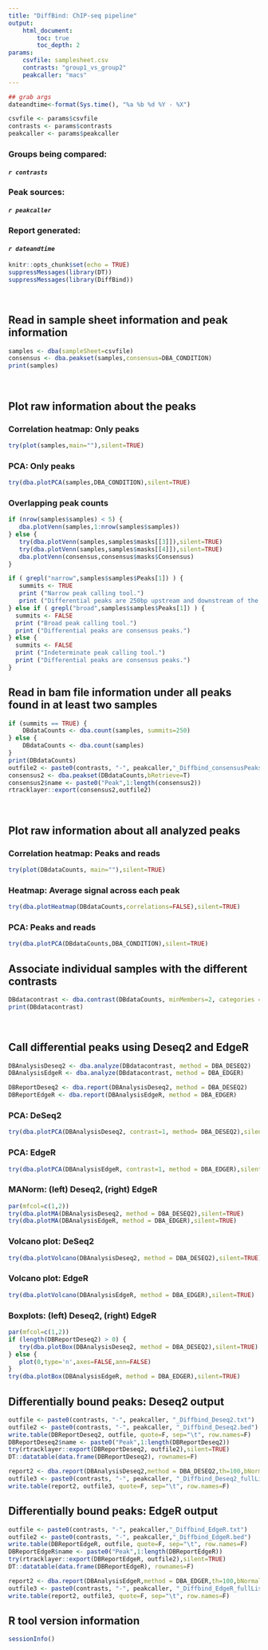 ```yaml
---
title: "DiffBind: ChIP-seq pipeline"
output: 
    html_document:
        toc: true
        toc_depth: 2
params:
    csvfile: samplesheet.csv
    contrasts: "group1_vs_group2"
    peakcaller: "macs"
---
```


```r
## grab args
dateandtime<-format(Sys.time(), "%a %b %d %Y - %X")

csvfile <- params$csvfile
contrasts <- params$contrasts
peakcaller <- params$peakcaller
```

### **Groups being compared:**
####    *`r contrasts`*
### **Peak sources:**
####    *`r peakcaller`*
### **Report generated:** 
####    *`r dateandtime`* 

```r
knitr::opts_chunk$set(echo = TRUE)
suppressMessages(library(DT))
suppressMessages(library(DiffBind))
```

<br/>

## Read in sample sheet information and peak information
```r
samples <- dba(sampleSheet=csvfile)
consensus <- dba.peakset(samples,consensus=DBA_CONDITION)
print(samples)
```

<br/>

## Plot raw information about the peaks
### Correlation heatmap: Only peaks
```r
try(plot(samples,main=""),silent=TRUE)
```

### PCA: Only peaks
```r
try(dba.plotPCA(samples,DBA_CONDITION),silent=TRUE)
```

### Overlapping peak counts
```r
if (nrow(samples$samples) < 5) {
   dba.plotVenn(samples,1:nrow(samples$samples)) 
} else {
   try(dba.plotVenn(samples,samples$masks[[3]]),silent=TRUE)
   try(dba.plotVenn(samples,samples$masks[[4]]),silent=TRUE)
   dba.plotVenn(consensus,consensus$masks$Consensus)
}
```

```r
if ( grepl("narrow",samples$samples$Peaks[1]) ) {
   summits <- TRUE
   print ("Narrow peak calling tool.")
   print ("Differential peaks are 250bp upstream and downstream of the summits.")
} else if ( grepl("broad",samples$samples$Peaks[1]) ) {
  summits <- FALSE
  print ("Broad peak calling tool.")
  print ("Differential peaks are consensus peaks.")
} else {
  summits <- FALSE
  print ("Indeterminate peak calling tool.")
  print ("Differential peaks are consensus peaks.")
}
```

## Read in bam file information under all peaks found in at least two samples
```r
if (summits == TRUE) {
	DBdataCounts <- dba.count(samples, summits=250)
} else {
	DBdataCounts <- dba.count(samples)
}
print(DBdataCounts)
outfile2 <- paste0(contrasts, "-", peakcaller,"_Diffbind_consensusPeaks.bed")
consensus2 <- dba.peakset(DBdataCounts,bRetrieve=T)
consensus2$name <- paste0("Peak",1:length(consensus2))
rtracklayer::export(consensus2,outfile2)
```

<br/>

## Plot raw information about all analyzed peaks
### Correlation heatmap: Peaks and reads
```r
try(plot(DBdataCounts, main=""),silent=TRUE)
```

### Heatmap: Average signal across each peak
```r
try(dba.plotHeatmap(DBdataCounts,correlations=FALSE),silent=TRUE)
```

### PCA: Peaks and reads
```r
try(dba.plotPCA(DBdataCounts,DBA_CONDITION),silent=TRUE)
```

## Associate individual samples with the different contrasts
```r
DBdatacontrast <- dba.contrast(DBdataCounts, minMembers=2, categories = DBA_CONDITION)
print(DBdatacontrast)
```

<br/>

## Call differential peaks using Deseq2 and EdgeR
```r
DBAnalysisDeseq2 <- dba.analyze(DBdatacontrast, method = DBA_DESEQ2)
DBAnalysisEdgeR <- dba.analyze(DBdatacontrast, method = DBA_EDGER)
```

```r
DBReportDeseq2 <- dba.report(DBAnalysisDeseq2, method = DBA_DESEQ2)
DBReportEdgeR <- dba.report(DBAnalysisEdgeR, method = DBA_EDGER)
```

### PCA: DeSeq2
```r
try(dba.plotPCA(DBAnalysisDeseq2, contrast=1, method= DBA_DESEQ2),silent=TRUE)
```

### PCA: EdgeR
```r
try(dba.plotPCA(DBAnalysisEdgeR, contrast=1, method = DBA_EDGER),silent=TRUE)
```

### MANorm: (left) Deseq2, (right) EdgeR
```r
par(mfcol=c(1,2))
try(dba.plotMA(DBAnalysisDeseq2, method = DBA_DESEQ2),silent=TRUE)
try(dba.plotMA(DBAnalysisEdgeR, method = DBA_EDGER),silent=TRUE)
```

### Volcano plot: DeSeq2
```r
try(dba.plotVolcano(DBAnalysisDeseq2, method = DBA_DESEQ2),silent=TRUE)
```

### Volcano plot: EdgeR
```r
try(dba.plotVolcano(DBAnalysisEdgeR, method = DBA_EDGER),silent=TRUE)
```

### Boxplots: (left) Deseq2, (right) EdgeR
```r
par(mfcol=c(1,2))
if (length(DBReportDeseq2) > 0) {
   try(dba.plotBox(DBAnalysisDeseq2, method = DBA_DESEQ2),silent=TRUE)
} else {
   plot(0,type='n',axes=FALSE,ann=FALSE)
}
try(dba.plotBox(DBAnalysisEdgeR, method = DBA_EDGER),silent=TRUE)
```

## Differentially bound peaks: Deseq2 output
```r
outfile <- paste0(contrasts, "-", peakcaller, "_Diffbind_Deseq2.txt")
outfile2 <- paste0(contrasts, "-", peakcaller, "_Diffbind_Deseq2.bed")
write.table(DBReportDeseq2, outfile, quote=F, sep="\t", row.names=F)
DBReportDeseq2$name <- paste0("Peak",1:length(DBReportDeseq2))
try(rtracklayer::export(DBReportDeseq2, outfile2),silent=TRUE)
DT::datatable(data.frame(DBReportDeseq2), rownames=F)

report2 <- dba.report(DBAnalysisDeseq2,method = DBA_DESEQ2,th=100,bNormalized=T,bFlip=FALSE,precision=0)
outfile3 <- paste0(contrasts, "-", peakcaller, "_Diffbind_Deseq2_fullList.txt")
write.table(report2, outfile3, quote=F, sep="\t", row.names=F)
```

## Differentially bound peaks: EdgeR output
```r
outfile <- paste0(contrasts, "-", peakcaller,"_Diffbind_EdgeR.txt")
outfile2 <- paste0(contrasts, "-", peakcaller,"_Diffbind_EdgeR.bed")
write.table(DBReportEdgeR, outfile, quote=F, sep="\t", row.names=F)
DBReportEdgeR$name <- paste0("Peak",1:length(DBReportEdgeR))
try(rtracklayer::export(DBReportEdgeR, outfile2),silent=TRUE)
DT::datatable(data.frame(DBReportEdgeR), rownames=F)

report2 <- dba.report(DBAnalysisEdgeR,method = DBA_EDGER,th=100,bNormalized=T,bFlip=FALSE,precision=0)
outfile3 <- paste0(contrasts, "-", peakcaller, "_Diffbind_EdgeR_fullList.txt")
write.table(report2, outfile3, quote=F, sep="\t", row.names=F)
```

## R tool version information
```r
sessionInfo()
```